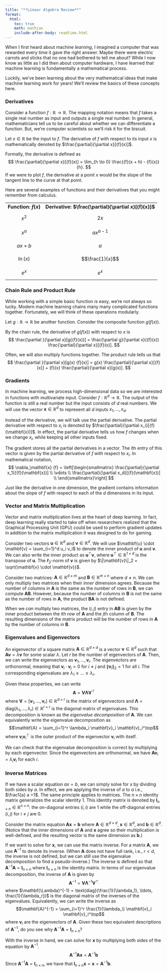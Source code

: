 ```yaml
---
title: "**Linear Algebra Review**"
format:
  html:
    toc: true
    math: mathjax
    include-after-body: readtime.html
---
```


When I first heard about machine *learning*, I imagined a computer that was rewarded every time it gave the right answer. Maybe there were electric carrots and sticks that no one had bothered to tell me about? While I now know as little as I did then about computer hardware, I have learned that machine learning is fundamentally a mathematical process.

Luckily, we've been learning about the very mathematical ideas that make machine learning work for years! We'll review the basics of these concepts here.

### Derivatives

Consider a function ${f}: \mathbb{R} \to \mathbb{R}$.
The mapping notation means that ${f}$ takes a single real number as input and outputs a single real number.
In general, mathematicians tell us to be careful about whether we can differentiate a function.
But, we're computer scientists so we'll risk it for the biscuit.

Let $x \in \mathbb{R}$ be the input to ${f}$.
The derivative of ${f}$ with respect to its input $x$ is mathematically denoted by $\frac{\partial}{\partial x}[{f}(x)]$.

Formally, the derivative is defined as
$$
\frac{\partial}{\partial x}[{f}(x)]
= \lim_{h \to 0} \frac{{f}(x + h) - {f}(x)}{h}.
$$
If we were to plot ${f}$, the derivative at a point $x$ would be the slope of the tangent line to the curve at that point.

Here are several examples of functions and their derivatives that you might remember from calculus.

<table style="width: 100%; border-collapse: collapse; text-align: center;">
  <tr>
    <td><b>Function: ${f}(x)$ </b></td>
    <td><b>Derivative: $\frac{\partial}{\partial x}[{f}(x)]$</b></td>
  </tr>
  <tr>
    <td>$$x^2$$</td>
    <td>$$2x$$</td>
  </tr>
  <tr>
    <td>$$x^a$$</td>
    <td>$$a x^{a-1}$$</td>
  </tr>
  <tr>
    <td>$$ax + b$$</td>
    <td>$$a$$</td>
  </tr>
  <tr>
    <td>$$\ln(x)$$</td>
    <td>$$\frac{1}{x}$$</td>
  </tr>
  <tr>
    <td>$$e^x$$</td>
    <td>$$e^x$$</td>
  </tr>
</table>

### Chain Rule and Product Rule

While working with a simple basic function is easy, we're not always so lucky.
Modern machine learning chains many many complicated functions together.
Fortunately, we will think of these operations modularly.

Let $g: \mathbb{R} \to \mathbb{R}$ be another function.
Consider the composite function $g({f}(x))$.

By the chain rule, the derivative of $g({f}(x))$ with respect to $x$ is
$$
\frac{\partial }{\partial x}[g({f}(x))]
= \frac{\partial g}{\partial x}({f}(x))
\frac{\partial}{\partial x}[{f}(x)].
$$

Often, we will also multiply functions together.
The product rule tells us that
$$
\frac{\partial }{\partial x}[g(x) {f}(x)]
= g(x) \frac{\partial}{\partial x}[{f}(x)]
+ {f}(x) \frac{\partial}{\partial x}[g(x)].
$$

### Gradients

In machine learning, we process high-dimensional data so we are interested in functions with multivariate input.
Consider ${f}: \mathbb{R}^d \to \mathbb{R}$.
The output of the function is still a real number but the input consists of $d$ real numbers.
We will use the vector $\mathbf{x} \in \mathbb{R}^d$ to represent all $d$ inputs $x_1, \ldots, x_d$.

Instead of the derivative, we will talk use the partial derivative.
The partial derivative with respect to $x_i$ is denoted by $\frac{\partial}{\partial x_i}[{f}(\mathbf{x})]$.
In effect, the partial derivative tells us how ${f}$ changes when we change $x_i$, while keeping all other inputs fixed.

The gradient stores all the partial derivatives in a vector.
The $i$th entry of this vector is given by the partial derivative of ${f}$ with respect to $x_i$.
In mathematical notation,
$$
\nabla_\mathbf{x} {f} = \left[\begin{smallmatrix} \frac{\partial}{\partial x_1}[{f}(\mathbf{x})] \\ \vdots \\ \frac{\partial}{\partial x_d}[{f}(\mathbf{x})] \\ \end{smallmatrix}\right]
$$

Just like the derivative in one dimension, the gradient contains information about the slope of ${f}$ with respect to each of the $d$ dimensions in its input.

### Vector and Matrix Multiplication

Vector and matrix multiplication lives at the heart of deep learning.
In fact, deep learning really started to take off when researchers realized that the Graphical Processing Unit (GPU) could be used to perform gradient updates in addition to the matrix multiplication it was designed to do for gaming.

Consider two vectors $\mathbf{u} \in \mathbb{R}^d$ and $\mathbf{v} \in \mathbb{R}^d$.
We will use $\mathbf{u} \cdot \mathbf{v} = \sum_{i=1}^d u_i v_i$ to denote the inner product of $\mathbf{u}$ and $\mathbf{v}$.
We can also write the inner product as $\mathbf{u}^\top \mathbf{v}$, where $\mathbf{u}^\top \in \mathbb{R}^{1\times d}$ is the transpose of $\mathbf{u}$.
The $\mathcal{\ell}_2$-norm of $\mathbf{v}$ is given by $\|\mathbf{v}\|_2 = \sqrt{\mathbf{v} \cdot \mathbf{v}}$.

Consider two matrices: $\mathbf{A} \in \mathbb{R}^{d \times m}$ and $\mathbf{B} \in \mathbb{R}^{m \times n}$ where $d \neq n$.
We can only multiply two matrices when their *inner* dimension agrees.
Because the number of columns in $\mathbf{A}$ is the same as the number of rows in $\mathbf{B}$, we can compute $\mathbf{AB}$.
However, because the number of columns in $\mathbf{B}$ is not the same as the number of rows in $\mathbf{A}$, the product $\mathbf{BA}$ is not defined.

When we *can* multiply two matrices, the $(i,j)$ entry in $\mathbf{AB}$ is given by the inner product between the $i$th row of $\mathbf{A}$ and the $j$th column of $\mathbf{B}$.
The resulting dimensions of the matrix product will be the number of rows in $\mathbf{A}$ by the number of columns in $\mathbf{B}$.

### Eigenvalues and Eigenvectors

An eigenvector of a square matrix $\mathbf{A} \in \mathbb{R}^{d \times d}$ is a vector $\mathbf{v} \in \mathbb{R}^d$ such that $\mathbf{Av} = \lambda \mathbf{v}$ for some scalar $\lambda$.
Let $r$ be the number of eigenvectors of $\mathbf{A}$.
Then, we can write the eigenvectors as $\mathbf{v}_1, \ldots, \mathbf{v}_r$.
The eigenvectors are orthonormal, meaning that $\mathbf{v}_i \cdot \mathbf{v}_j = 0$ for $i \neq j$ and $\|\mathbf{v}_i\|_2 = 1$ for all $i$.
The corresponding eigenvalues are $\lambda_1 \geq \ldots \geq \lambda_r$.

Given these properties, we can write
$$\mathbf{A} = \mathbf{V} \mathbf{\Lambda} \mathbf{V}^\top$$
where $\mathbf{V} = [\mathbf{v}_1, \ldots, \mathbf{v}_r] \in \mathbb{R}^{d \times r}$ is the matrix of eigenvectors and $\mathbf{\Lambda} = \text{diag}(\lambda_1, \ldots, \lambda_r) \in \mathbb{R}^{r \times r}$ is the diagonal matrix of eigenvalues.
This decomposition is known as the *eigenvalue decomposition* of $\mathbf{A}$.
We can equivalently write the eigenvalue decomposition as
$$\mathbf{A} = \sum_{i=1}^r \lambda_i \mathbf{v}_i \mathbf{v}_i^\top$$
where $\mathbf{v}_i \mathbf{v}_i^\top$ is the outer product of the eigenvector $\mathbf{v}_i$ with itself.

We can check that the eigenvalue decomposition is correct by multiplying by each eigenvector.
Since the eigenvectors are orthonormal, we have $\mathbf{A} \mathbf{v}_i = \lambda_i \mathbf{v}_i$ for each $i$.

### Inverse Matrices

If we have a scalar equation $ax = b$, we can simply solve for $x$ by dividing both sides by $a$.
In effect, we are applying the inverse of $a$ to $a$ i.e., $\frac1{a} a =1$.
The same principle applies to matrices.
The $n \times n$ identity matrix generalizes the scalar identity $1$.
This identity matrix is denoted by $\mathbf{I}_{n \times n} \in \mathbb{R}^{n \times n}$: the on-diagonal entries $(i,i)$ are 1 while the off-diagonal entries $(i,j)$ for $i\neq j$ are 0.

Consider the matrix equation $\mathbf{Ax} = \mathbf{b}$ where $\mathbf{A} \in \mathbb{R}^{d \times d}$, $\mathbf{x} \in \mathbb{R}^d$, and $\mathbf{b} \in \mathbb{R}^d$.
(Notice that the inner dimensions of $\mathbf{A}$ and $\mathbf{x}$ agree so their multiplication is well-defined, and the resulting vector is the same dimension as $\mathbf{b}$.)

If we want to solve for $\mathbf{x}$, we can use the matrix inverse.
For a matrix $\mathbf{A}$, we use $\mathbf{A}^{-1}$ to denote its inverse.
(When $\mathbf{A}$ does not have full rank, i.e., $r < d$, the inverse is not defined, but we can still use the eigenvalue decomposition to find a pseudo-inverse.)
The inverse is defined so that $\mathbf{A}^{-1} \mathbf{A} = \mathbf{I}_{n \times n}$ where $\mathbf{I}_{n \times n}$ is the identity matrix.
In terms of our eigenvalue decomposition, the inverse of $\mathbf{A}$ is given by
$$\mathbf{A}^{-1} = \mathbf{V} \mathbf{\Lambda}^{-1} \mathbf{V}^\top$$
where $\mathbf{\Lambda}^{-1} = \text{diag}(\frac{1}{\lambda_1}, \ldots, \frac{1}{\lambda_r})$ is the diagonal matrix of the inverses of the eigenvalues.
Equivalently, we can write the inverse as
$$\mathbf{A}^{-1} = \sum_{i=1}^r \frac{1}{\lambda_i} \mathbf{v}_i \mathbf{v}_i^\top$$
where $\mathbf{v}_i$ are the eigenvectors of $\mathbf{A}$.
Given these two equivalent descriptions of $\mathbf{A}^{-1}$, do you see why $\mathbf{A}^{-1} \mathbf{A} = \mathbf{I}_{n \times n}$?

With the inverse in hand, we can solve for $\mathbf{x}$ by multiplying both sides of the equation by $\mathbf{A}^{-1}$.
$$
\mathbf{A}^{-1} \mathbf{Ax} = \mathbf{A}^{-1} \mathbf{b}
$$
Since $\mathbf{A}^{-1} \mathbf{A} = \mathbf{I}_{n \times n}$, we have that $\mathbf{I}_{n \times n} \mathbf{x} = \mathbf{x} = \mathbf{A}^{-1} \mathbf{b}$.